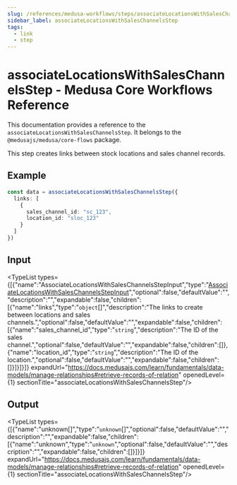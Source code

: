 ```yaml
---
slug: /references/medusa-workflows/steps/associateLocationsWithSalesChannelsStep
sidebar_label: associateLocationsWithSalesChannelsStep
tags:
  - link
  - step
---
```



# associateLocationsWithSalesChannelsStep - Medusa Core Workflows Reference

This documentation provides a reference to the `associateLocationsWithSalesChannelsStep`. It belongs to the `@medusajs/medusa/core-flows` package.

This step creates links between stock locations and sales channel records.

## Example

```ts
const data = associateLocationsWithSalesChannelsStep({
  links: [
    {
      sales_channel_id: "sc_123",
      location_id: "sloc_123"
    }
  ]
})
```

## Input

<TypeList types={[{"name":"AssociateLocationsWithSalesChannelsStepInput","type":"[AssociateLocationsWithSalesChannelsStepInput](../../../../interfaces/core_flows.AssociateLocationsWithSalesChannelsStepInput/page.mdx)","optional":false,"defaultValue":"","description":"","expandable":false,"children":[{"name":"links","type":"`object`[]","description":"The links to create between locations and sales channels.","optional":false,"defaultValue":"","expandable":false,"children":[{"name":"sales_channel_id","type":"`string`","description":"The ID of the sales channel.","optional":false,"defaultValue":"","expandable":false,"children":[]},{"name":"location_id","type":"`string`","description":"The ID of the location.","optional":false,"defaultValue":"","expandable":false,"children":[]}]}]}]} expandUrl="https://docs.medusajs.com/learn/fundamentals/data-models/manage-relationships#retrieve-records-of-relation" openedLevel={1} sectionTitle="associateLocationsWithSalesChannelsStep"/>

## Output

<TypeList types={[{"name":"unknown[]","type":"`unknown`[]","optional":false,"defaultValue":"","description":"","expandable":false,"children":[{"name":"unknown","type":"`unknown`","optional":false,"defaultValue":"","description":"","expandable":false,"children":[]}]}]} expandUrl="https://docs.medusajs.com/learn/fundamentals/data-models/manage-relationships#retrieve-records-of-relation" openedLevel={1} sectionTitle="associateLocationsWithSalesChannelsStep"/>
